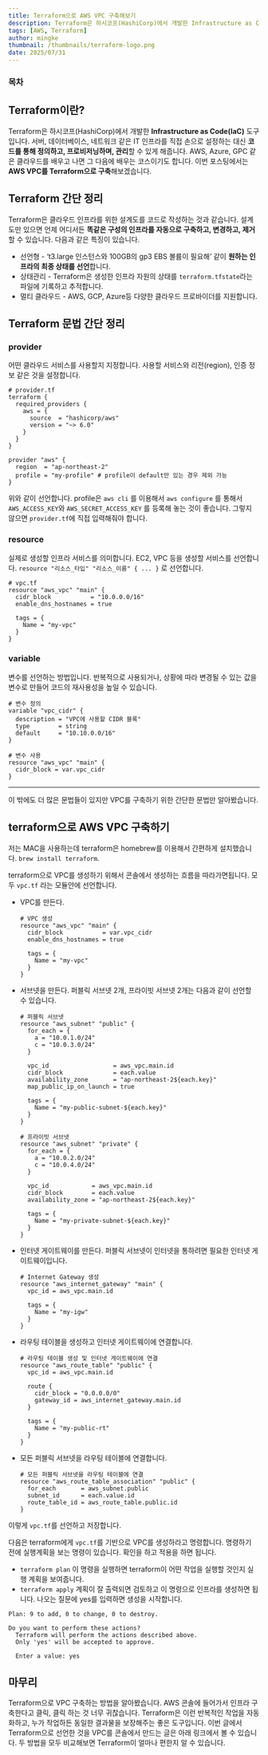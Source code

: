 ```yaml
---
title: Terraform으로 AWS VPC 구축해보기
description: Terraform은 하시코프(HashiCorp)에서 개발한 Infrastructure as Code(IaC) 도구입니다. 서버, 데이터베이스, 네트워크 같은 IT 인프라를 직접 손으로 설정하는 대신 코드를 통해 정의하고, 프로비저닝하며, 관리할 수 있게 해줍니다.
tags: [AWS, Terraform]
author: mingke
thumbnail: /thumbnails/terraform-logo.png
date: 2025/07/31
---
```


### 목차

## Terraform이란?

Terraform은 하시코프(HashiCorp)에서 개발한 **Infrastructure as Code(IaC)** 도구입니다. 서버, 데이터베이스, 네트워크 같은 IT 인프라를 직접 손으로 설정하는 대신 **코드를 통해 정의하고, 프로비저닝하며, 관리**할 수 있게 해줍니다. AWS, Azure, GPC 같은 클라우드를 배우고 나면 그 다음에 배우는 코스이기도 합니다. 이번 포스팅에서는 **AWS VPC를 Terraform으로 구축**해보겠습니다.

## Terraform 간단 정리

Terraform은 클라우드 인프라를 위한 설계도를 코드로 작성하는 것과 같습니다. 설계도만 있으면 언제 어디서든 **똑같은 구성의 인프라를 자동으로 구축하고, 변경하고, 제거**할 수 있습니다. 다음과 같은 특징이 있습니다.

- 선언형 - ‘t3.large 인스턴스와 100GB의 gp3 EBS 볼륨이 필요해’ 같이 **원하는 인프라의 최종 상태를 선언**합니다.
- 상태관리 - Terraform은 생성한 인프라 자원의 상태를 `terraform.tfstate`라는 파일에 기록하고 추적합니다.
- 멀티 클라우드 - AWS, GCP, Azure등 다양한 클라우드 프로바이더를 지원합니다.

## Terraform 문법 간단 정리

### provider

어떤 클라우드 서비스를 사용할지 지정합니다. 사용할 서비스와 리전(region), 인증 정보 같은 것을 설정합니다.

```hcl
# provider.tf
terraform {
  required_providers {
    aws = {
      source  = "hashicorp/aws"
      version = "~> 6.0"
    }
  }
}

provider "aws" {
  region  = "ap-northeast-2"
  profile = "my-profile" # profile이 default만 있는 경우 제외 가능
}
```

위와 같이 선언합니다. profile은 `aws cli` 를 이용해서 `aws configure` 를 통해서 `AWS_ACCESS_KEY`와 `AWS_SECRET_ACCESS_KEY` 를 등록해 놓는 것이 좋습니다. 그렇지 않으면 `provider.tf`에 직접 입력해줘야 합니다.

### resource

실제로 생성할 인프라 서비스를 의미합니다. EC2, VPC 등을 생성할 서비스를 선언합니다. `resource "리소스_타입" "리소스_이름" { ... }` 로 선언합니다.

```hcl
# vpc.tf
resource "aws_vpc" "main" {
  cidr_block           = "10.0.0.0/16"
  enable_dns_hostnames = true

  tags = {
    Name = "my-vpc"
  }
}
```

### variable

변수를 선언하는 방법입니다. 반복적으로 사용되거나, 상황에 따라 변경될 수 있는 값을 변수로 만들어 코드의 재사용성을 높일 수 있습니다.

```hcl
# 변수 정의
variable "vpc_cidr" {
  description = "VPC에 사용할 CIDR 블록"
  type        = string
  default     = "10.10.0.0/16"
}

# 변수 사용
resource "aws_vpc" "main" {
  cidr_block = var.vpc_cidr
}
```

---

이 밖에도 더 많은 문법들이 있지만 VPC를 구축하기 위한 간단한 문법만 알아봤습니다.

## terraform으로 AWS VPC 구축하기

저는 MAC을 사용하는데 terraform은 homebrew를 이용해서 간편하게 설치했습니다. `brew install terraform`.

terraform으로 VPC를 생성하기 위해서 콘솔에서 생성하는 흐름을 따라가면됩니다. 모두 `vpc.tf` 라는 모듈안에 선언합니다.

- VPC를 만든다.

  ```hcl
  # VPC 생성
  resource "aws_vpc" "main" {
    cidr_block           = var.vpc_cidr
    enable_dns_hostnames = true

    tags = {
      Name = "my-vpc"
    }
  }
  ```

- 서브넷을 만든다. 퍼블릭 서브넷 2개, 프라이빗 서브넷 2개는 다음과 같이 선언할 수 있습니다.

  ```hcl
  # 퍼블릭 서브넷
  resource "aws_subnet" "public" {
    for_each = {
      a = "10.0.1.0/24"
      c = "10.0.3.0/24"
    }

    vpc_id                  = aws_vpc.main.id
    cidr_block              = each.value
    availability_zone       = "ap-northeast-2${each.key}"
    map_public_ip_on_launch = true

    tags = {
      Name = "my-public-subnet-${each.key}"
    }
  }

  # 프라이빗 서브넷
  resource "aws_subnet" "private" {
    for_each = {
      a = "10.0.2.0/24"
      c = "10.0.4.0/24"
    }

    vpc_id            = aws_vpc.main.id
    cidr_block        = each.value
    availability_zone = "ap-northeast-2${each.key}"

    tags = {
      Name = "my-private-subnet-${each.key}"
    }
  }
  ```

- 인터넷 게이트웨이를 만든다. 퍼블릭 서브넷이 인터넷을 통하려면 필요한 인터넷 게이트웨이입니다.

  ```hcl
  # Internet Gateway 생성
  resource "aws_internet_gateway" "main" {
    vpc_id = aws_vpc.main.id

    tags = {
      Name = "my-igw"
    }
  }
  ```

- 라우팅 테이블을 생성하고 인터넷 게이트웨이에 연결합니다.

  ```hcl
  # 라우팅 테이블 생성 및 인터넷 게이트웨이에 연결
  resource "aws_route_table" "public" {
    vpc_id = aws_vpc.main.id

    route {
      cidr_block = "0.0.0.0/0"
      gateway_id = aws_internet_gateway.main.id
    }

    tags = {
      Name = "my-public-rt"
    }
  }
  ```

- 모든 퍼블릭 서브넷을 라우팅 테이블에 연결합니다.
  ```hcl
  # 모든 퍼블릭 서브넷을 라우팅 테이블에 연결
  resource "aws_route_table_association" "public" {
    for_each       = aws_subnet.public
    subnet_id      = each.value.id
    route_table_id = aws_route_table.public.id
  }
  ```

이렇게 `vpc.tf`를 선언하고 저장합니다.

다음은 terraform에게 `vpc.tf`를 기반으로 VPC를 생성하라고 명령합니다. 명령하기 전에 실행계획을 보는 명령이 있습니다. 확인을 하고 적용을 하면 됩니다.

- `terraform plan` 이 명령을 실행하면 terraform이 어떤 작업을 실행할 것인지 실행 계획을 보여줍니다.
- `terraform apply` 계획이 잘 출력되면 검토하고 이 명령으로 인프라를 생성하면 됩니다. 나오는 질문에 yes를 입력하면 생성을 시작합니다.

```
Plan: 9 to add, 0 to change, 0 to destroy.

Do you want to perform these actions?
  Terraform will perform the actions described above.
  Only 'yes' will be accepted to approve.

  Enter a value: yes
```

## 마무리

Terraform으로 VPC 구축하는 방법을 알아봤습니다. AWS 콘솔에 들어가서 인프라 구축한다고 클릭, 클릭 하는 것 너무 귀찮습니다. Terraform은 이런 반복적인 작업을 자동화하고, 누가 작업하든 동일한 결과물을 보장해주는 좋은 도구입니다. 이번 글에서 Terraform으로 선언한 것을 VPC를 콘솔에서 만드는 글은 아래 링크에서 볼 수 있습니다. 두 방법을 모두 비교해보면 Terraform이 얼마나 편한지 알 수 있습니다.

<Link url="https://chaechae.life/blog/aws-vpc-creation" />
